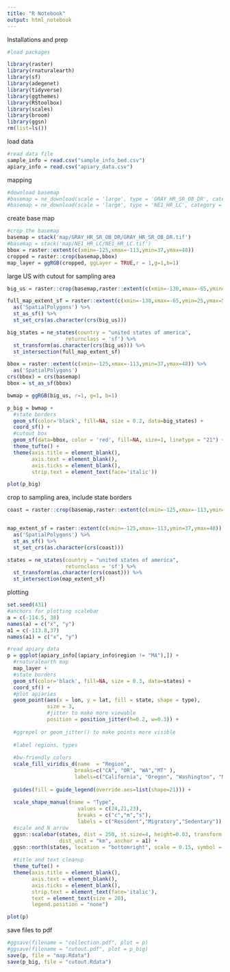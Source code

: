 ```yaml
---
title: "R Notebook"
output: html_notebook
---
```


Installations and prep


```r
#load packages

library(raster)
library(rnaturalearth)
library(sf)
library(adegenet)
library(tidyverse)
library(ggthemes)
library(RStoolbox)
library(scales)
library(broom)
library(ggsn)
rm(list=ls())
```

load data

```r
#read data file
sample_info = read.csv("sample_info_bed.csv")
apiary_info = read.csv("apiary_data.csv")
```


mapping 

```r
#download basemap
#basemap = ne_download(scale = 'large', type = 'GRAY_HR_SR_OB_DR', category = 'raster', destdir = './map')
#basemap = ne_download(scale = 'large', type = 'NE1_HR_LC', category = 'raster', destdir = './map')
```

create base map
```r
#crop the basemap
basemap = stack('map/GRAY_HR_SR_OB_DR/GRAY_HR_SR_OB_DR.tif')
#basemap = stack('map/NE1_HR_LC/NE1_HR_LC.tif')
bbox = raster::extent(c(xmin=-125,xmax=-113,ymin=37,ymax=48))
cropped = raster::crop(basemap,bbox)
map_layer = ggRGB(cropped, ggLayer = TRUE,r = 1,g=1,b=1)
```

large US with cutout for sampling area
```r
big_us = raster::crop(basemap,raster::extent(c(xmin=-130,xmax=-65,ymin=25,ymax=50)))

full_map_extent_sf = raster::extent(c(xmin=-130,xmax=-65,ymin=25,ymax=50)) %>%
  as('SpatialPolygons') %>%
  st_as_sf() %>%
  st_set_crs(as.character(crs(big_us)))

big_states = ne_states(country = "united states of america", 
                   returnclass = 'sf') %>%
  st_transform(as.character(crs(big_us))) %>%
  st_intersection(full_map_extent_sf)

bbox = raster::extent(c(xmin=-125,xmax=-113,ymin=37,ymax=48)) %>%
  as('SpatialPolygons')
crs(bbox) = crs(basemap)
bbox = st_as_sf(bbox)

bwmap = ggRGB(big_us, r=1, g=1, b=1)
```

```r
p_big = bwmap +
  #state borders
  geom_sf(color='black', fill=NA, size = 0.2, data=big_states) +
  coord_sf() +
  #cutout box
  geom_sf(data=bbox, color = 'red', fill=NA, size=1, linetype = "21") +
  theme_tufte() +
  theme(axis.title = element_blank(),
        axis.text = element_blank(),
        axis.ticks = element_blank(),
        strip.text = element_text(face='italic'))

plot(p_big)
```


crop to sampling area, include state borders
```r
  
coast = raster::crop(basemap,raster::extent(c(xmin=-125,xmax=-113,ymin=37,ymax=48)))


map_extent_sf = raster::extent(c(xmin=-125,xmax=-113,ymin=37,ymax=48)) %>%
  as('SpatialPolygons') %>%
  st_as_sf() %>%
  st_set_crs(as.character(crs(coast)))

states = ne_states(country = "united states of america", 
                   returnclass = 'sf') %>%
  st_transform(as.character(crs(coast))) %>%
  st_intersection(map_extent_sf)

```

plotting

```r
set.seed(431)
#anchors for plotting scalebar
a = c(-114.5, 38)
names(a) = c("x", "y")
a1 = c(-113.8,37)
names(a1) = c("x", "y")

#read apiary data
p = ggplot(apiary_info[(apiary_info$region != "MA"),]) +
  #rnaturalearth map
  map_layer +
  #state borders
  geom_sf(color='black', fill=NA, size = 0.3, data=states) +
  coord_sf() +
  #plot apiaries
  geom_point(aes(x = lon, y = lat, fill = state, shape = type),
             size = 3,
             #jitter to make more viewable
             position = position_jitter(h=0.2, w=0.3)) +
  
  #ggrepel or geom_jitter() to make points more visible 
  
  #label regions, types
  
  #bw-friendly colors 
  scale_fill_viridis_d(name  = "Region",
                      breaks=c("CA", "OR", "WA","MT" ),
                      labels=c("California", "Oregon", "Washington", "Montana")) +
  
  guides(fill = guide_legend(override.aes=list(shape=21))) +
  
  scale_shape_manual(name = "Type",
                       values = c(24,21,23),
                       breaks = c("c","m","s"),
                       labels = c("Resident","Migratory","Sedentary")) +
  #scale and N arrow
  ggsn::scalebar(states, dist = 250, st.size=4, height=0.03, transform = T, 
                 dist_unit = "km", anchor = a1) +
  ggsn::north(states, location = "bottomright", scale = 0.15, symbol = 12, anchor = a) +
  
  #title and text cleanup
  theme_tufte() +
  theme(axis.title = element_blank(),
        axis.text = element_blank(),
        axis.ticks = element_blank(),
        strip.text = element_text(face='italic'),
        text = element_text(size = 20),
        legend.position = "none")

plot(p)
```

save files to pdf 
```r
#ggsave(filename = "collection.pdf", plot = p)
#ggsave(filename = "cutout.pdf", plot = p_big)
save(p, file = "map.Rdata")
save(p_big, file = "cutout.Rdata")
```



